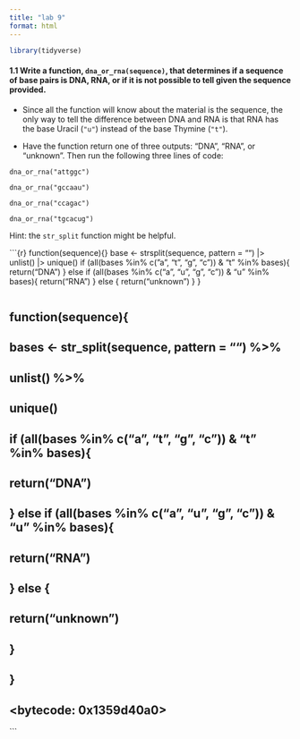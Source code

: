 ```yaml
---
title: "lab 9"
format: html
---
```


```r
library(tidyverse)
```

#### **1.1 Write a function, `dna_or_rna(sequence)`, that determines if a sequence of base pairs is DNA, RNA, or if it is not possible to tell given the sequence provided.**

-   Since all the function will know about the material is the sequence, the only way to tell the difference between DNA and RNA is that RNA has the base Uracil (`"u"`) instead of the base Thymine (`"t"`).

-   Have the function return one of three outputs: “DNA”, “RNA”, or “unknown”. Then run the following three lines of code:

`dna_or_rna("attggc")`

`dna_or_rna("gccaau")`

`dna_or_rna("ccagac")`

`dna_or_rna("tgcacug")`

Hint: the `str_split` function might be helpful.

```{r} function(sequence){}
     base <- strsplit(sequence, pattern = "") |>
       unlist() |>
       unique()
     if (all(bases %in% c("a", "t", "g", "c")) & "t" %in% bases){
       return("DNA")
     } else if (all(bases %in% c("a", "u", "g", "c")) & "u" %in% bases){
       return("RNA")
     } else {
       return("unknown")
     }
}

```

```         
## function(sequence){
##   bases <- str_split(sequence, pattern = "") %>%
##     unlist() %>%
##     unique()
##   if (all(bases %in% c("a", "t", "g", "c")) & "t" %in% bases){
##     return("DNA")
##   } else if (all(bases %in% c("a", "u", "g", "c")) & "u" %in% bases){
##     return("RNA")
##   } else {
##     return("unknown")
##   }
## }
## <bytecode: 0x1359d40a0>
```
